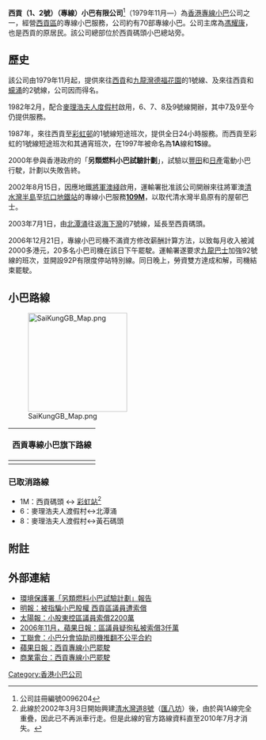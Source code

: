 {{Infobox Company
|company_name = 西貢（1、2號）（專線）小巴有限公司
|company_name_en = Sai Kung P.L.B. (Maxicab) (No. 1 & 2) Company Limited
|company_logo =NTMinibus1A LB1722 DX8318.jpg
|abbreviated_name= 西貢專線小巴
|company_type= 小巴公司
|company_slogan =
|location = {{HK}}
|industry = [[香港小巴|專綫小型巴士服務]]
|homepage = www.saikungplb.com
}}
'''西貢（1、2號）（專線）小巴有限公司'''<ref>公司註冊編號0096204</ref>（1979年11月—）為[[香港小巴|香港專線小巴]]公司之一，經營[[西貢區|西貢區]]的專線小巴服務，公司約有70部專線小巴。公司主席為[[馮耀康|馮耀康]]，也是西貢的原居民。該公司總部位於西貢碼頭小巴總站旁。

==歷史==
該公司由1979年11月起，提供來往[[西貢市|西貢]]和[[九龍灣|九龍灣]][[德福花園|德福花園]]的1號線、及來往西貢和[[蠔涌|蠔涌]]的2號線，公司因而得名。

1982年2月，配合[[麥理浩夫人度假村|麥理浩夫人度假村]]啟用，6、7、8及9號線開辦，其中7及9至今仍提供服務。

1987年，來往西貢至[[彩虹邨|彩虹邨]]的1號線短途班次，提供全日24小時服務。而西貢至彩虹的1號線短途班次和其通宵班次，在1997年被命名為'''1A'''線和'''1S'''線。

2000年參與香港政府的「'''另類燃料小巴試驗計劃'''」，試驗以[[丰田汽车公司|豐田]]和[[日產汽車|日產]]電動小巴行駛，計劃以失敗告終。

2002年8月15日，因應地鐵[[將軍澳綫|將軍澳綫]]啟用，運輸署批准該公司開辦來往將軍澳[[清水灣半島_(住宅)|清水灣半島]]至[[坑口站_(香港)|坑口地鐵站]]的專線小巴服務'''[[新界區專線小巴109M線|109M]]'''，以取代清水灣半島原有的屋邨巴士。

2003年7月1日，由[[北潭涌|北潭涌]]往返[[海下灣|海下灣]]的7號線，延長至西貢碼頭。

2006年12月21日，專線小巴司機不滿資方修改薪酬計算方法，以致每月收入被減2000多港元，20多名小巴司機在該日下午罷駛。運輸署遂要求[[九龍巴士|九龍巴士]]加強92號線的班次，並開設92P有限度停站特別線。同日晚上，勞資雙方達成和解，司機結束罷駛。

==小巴路線==
[[File:SaiKungGB_Map.png|200px]]
{| class="mw-collapsible mw-collapsed wikitable" style="margin: 0 auto; width: auto;" 
|-
! 西貢專線小巴旗下路線
|-
|
{{新界專線小巴簡單列表|1|1A|1S|2|7|9|9A|109M}}
|}
===已取消路線===
*1M：西貢碼頭 ↔ [[彩虹站|彩虹站]]<ref>此線於2002年3月3日開始興建[[清水灣道8號|清水灣道8號]]（[[匯八坊|匯八坊]]）後，由於與1A線完全重疊，因此已不再派車行走。但是此線的官方路線資料直至2010年7月才消失。</ref>
*6：麥理浩夫人渡假村↔北潭涌
*8：麥理浩夫人渡假村↔黃石碼頭

==附註==
<span style="font-size:smaller"><references/></span>

==外部連結==
*[https://web.archive.org/web/20050515111719/http://www.epd.gov.hk/epd/tc_chi/environmentinhk/air/studyrpts/files/c-aflb.pdf 環境保護署「另類燃料小巴試驗計劃」報告]
*[http://life.mingpao.com/cfm/dailynews3b.cfm?File=20050519/nalge/ged1.txt 明報：被指騙小巴股權 西貢區議員遭索償] {{Wayback|url=http://life.mingpao.com/cfm/dailynews3b.cfm?File=20050519%2Fnalge%2Fged1.txt |date=20191202195524 }}
*[http://the-sun.orisun.com/channels/news/20061118/20061118020432_0000.html 太陽報：小股東控區議員索償2200萬]
*[https://web.archive.org/web/20070311094042/http://www1.appledaily.atnext.com/template/apple/art_main.cfm?iss_id=20061118&sec_id=4104&subsec_id=12740&art_id=6534069 2006年11月，蘋果日報：區議員疑徇私被索償3仟萬]
*[https://web.archive.org/web/20070312052446/http://www.ftu.org.hk/view.php?Tid=624 工聯會：小巴分會協助司機推翻不公平合約]
*[https://web.archive.org/web/20070105093459/http://appledaily.atnext.com/template/apple/art_main.cfm?iss_id=20061222&sec_id=4104&subsec_id=12731&art_id=6645604 蘋果日報：西貢專線小巴罷駛]
*[http://pshweb02.881903.com/apps/news/html/news/20061221/2006122119081451200.htm 商業電台：西貢專線小巴罷駛]{{Dead link|date=2018年6月 |bot=InternetArchiveBot |fix-attempted=no }}

[[Category:香港小巴公司|Category:香港小巴公司]]
